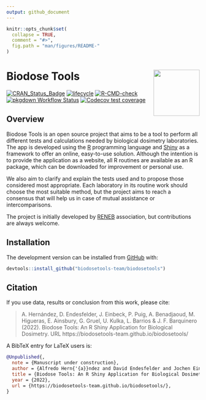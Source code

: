 ```yaml
---
output: github_document
---
```


```r
knitr::opts_chunk$set(
  collapse = TRUE,
  comment = "#>",
  fig.path = "man/figures/README-"
)
```
# Biodose Tools <img src="man/figures/logo.png" align="right" width="120"/>

<!-- badges: start -->
[![CRAN_Status_Badge](https://www.r-pkg.org/badges/version/biodosetools)](https://cran.r-project.org/package=biodosetools)
[![lifecycle](https://lifecycle.r-lib.org/articles/figures/lifecycle-stable.svg)](https://lifecycle.r-lib.org/articles/stages.html#stable-1)
[![R-CMD-check](https://github.com/biodosetools-team/biodosetools/workflows/R-CMD-check/badge.svg)](https://github.com/biodosetools-team/biodosetools/actions)
[![pkgdown Workflow Status](https://github.com/biodosetools-team/biodosetools/workflows/pkgdown/badge.svg)](https://biodosetools-team.github.io/biodosetools/)
[![Codecov test coverage](https://codecov.io/gh/biodosetools-team/biodosetools/branch/master/graph/badge.svg)](https://app.codecov.io/gh/biodosetools-team/biodosetools?branch=master)
<!-- badges: end -->

## Overview

Biodose Tools is an open source project that aims to be a tool to perform all different tests and calculations needed by biological dosimetry laboratories. The app is developed using the [R](https://www.r-project.org/about.html) programming language and [Shiny](https://shiny.rstudio.com) as a framework to offer an online, easy-to-use solution. Although the intention is to provide the application as a website, all R routines are available as an R package, which can be downloaded for improvement or personal use.

We also aim to clarify and explain the tests used and to propose those considered most appropriate. Each laboratory in its routine work should choose the most suitable method, but the project aims to reach a consensus that will help us in case of mutual assistance or intercomparisons.

The project is initially developed by [RENEB](https://www.reneb.net/) association, but contributions are always welcome.

## Installation

<!-- You can install the released version of <package> from [CRAN](https://CRAN.R-project.org) with: -->

<!-- ``` r -->
<!-- install.packages("biodosetools") -->
<!-- ``` -->

<!-- And  -->
The development version can be installed from [GitHub](https://github.com/) with:

```r
devtools::install_github("biodosetools-team/biodosetools")
```
<!-- ## Examples -->

## Citation

If you use data, results or conclusion from this work, please cite:

> A. Hernández, D. Endesfelder, J. Einbeck, P. Puig, A. Benadjaoud, M. Higueras, E. Ainsbury, G. Gruel, U. Kulka, L. Barrios & J. F. Barquinero (2022). Biodose Tools: An R Shiny Application for Biological Dosimetry. URL https://biodosetools-team.github.io/biodosetools/

A BibTeX entry for LaTeX users is:

```bib
@Unpublished{,
  note = {Manuscript under construction},
  author = {Alfredo Hern{'{a}}ndez and David Endesfelder and Jochen Einbeck and Pere Puig and Amine Benadjaoud and Manuel Higueras and Elizabeth Ainsbury and Ga{"{e}}tan Gruel and Ulrike Kulka and Lleonard Barrios and Joan Francesc Barquinero},
  title = {Biodose Tools: An R Shiny Application for Biological Dosimetry},
  year = {2022},
  url = {https://biodosetools-team.github.io/biodosetools/},
}
```
